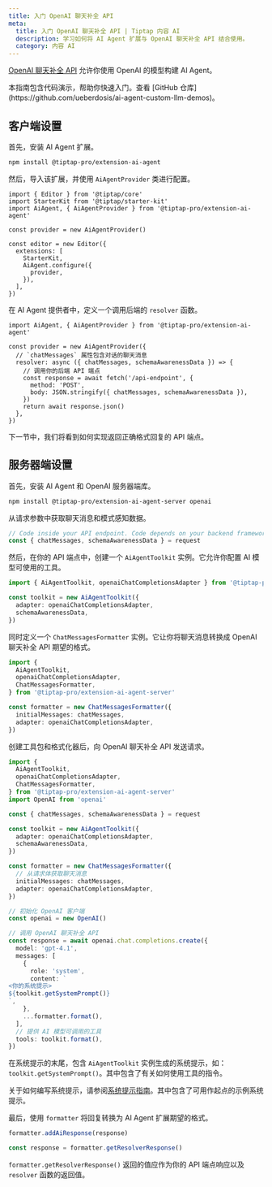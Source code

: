 ```yaml
---
title: 入门 OpenAI 聊天补全 API
meta:
  title: 入门 OpenAI 聊天补全 API | Tiptap 内容 AI
  description: 学习如何将 AI Agent 扩展与 OpenAI 聊天补全 API 结合使用。
  category: 内容 AI
---
```



[OpenAI 聊天补全 API](https://platform.openai.com/docs/api-reference/chat?lang=javascript) 允许你使用 OpenAI 的模型构建 AI Agent。

<Callout title="有代码演示" variant="info">
  本指南包含代码演示，帮助你快速入门。查看 [GitHub
  仓库](https://github.com/ueberdosis/ai-agent-custom-llm-demos)。
</Callout>

## 客户端设置

首先，安装 AI Agent 扩展。

```bash
npm install @tiptap-pro/extension-ai-agent
```

然后，导入该扩展，并使用 `AiAgentProvider` 类进行配置。

```tsx
import { Editor } from '@tiptap/core'
import StarterKit from '@tiptap/starter-kit'
import AiAgent, { AiAgentProvider } from '@tiptap-pro/extension-ai-agent'

const provider = new AiAgentProvider()

const editor = new Editor({
  extensions: [
    StarterKit,
    AiAgent.configure({
      provider,
    }),
  ],
})
```

在 AI Agent 提供者中，定义一个调用后端的 `resolver` 函数。

```tsx
import AiAgent, { AiAgentProvider } from '@tiptap-pro/extension-ai-agent'

const provider = new AiAgentProvider({
  // `chatMessages` 属性包含对话的聊天消息
  resolver: async ({ chatMessages, schemaAwarenessData }) => {
    // 调用你的后端 API 端点
    const response = await fetch('/api-endpoint', {
      method: 'POST',
      body: JSON.stringify({ chatMessages, schemaAwarenessData }),
    })
    return await response.json()
  },
})
```

下一节中，我们将看到如何实现返回正确格式回复的 API 端点。

## 服务器端设置

首先，安装 AI Agent 和 OpenAI 服务器端库。

```bash
npm install @tiptap-pro/extension-ai-agent-server openai
```

从请求参数中获取聊天消息和模式感知数据。

```ts
// Code inside your API endpoint. Code depends on your backend framework
const { chatMessages, schemaAwarenessData } = request
```

然后，在你的 API 端点中，创建一个 `AiAgentToolkit` 实例。它允许你配置 AI 模型可使用的工具。

```ts
import { AiAgentToolkit, openaiChatCompletionsAdapter } from '@tiptap-pro/extension-ai-agent-server'

const toolkit = new AiAgentToolkit({
  adapter: openaiChatCompletionsAdapter,
  schemaAwarenessData,
})
```

同时定义一个 `ChatMessagesFormatter` 实例。它让你将聊天消息转换成 OpenAI 聊天补全 API 期望的格式。

```ts
import {
  AiAgentToolkit,
  openaiChatCompletionsAdapter,
  ChatMessagesFormatter,
} from '@tiptap-pro/extension-ai-agent-server'

const formatter = new ChatMessagesFormatter({
  initialMessages: chatMessages,
  adapter: openaiChatCompletionsAdapter,
})
```

创建工具包和格式化器后，向 OpenAI 聊天补全 API 发送请求。

```ts
import {
  AiAgentToolkit,
  openaiChatCompletionsAdapter,
  ChatMessagesFormatter,
} from '@tiptap-pro/extension-ai-agent-server'
import OpenAI from 'openai'

const { chatMessages, schemaAwarenessData } = request

const toolkit = new AiAgentToolkit({
  adapter: openaiChatCompletionsAdapter,
  schemaAwarenessData,
})

const formatter = new ChatMessagesFormatter({
  // 从请求体获取聊天消息
  initialMessages: chatMessages,
  adapter: openaiChatCompletionsAdapter,
})

// 初始化 OpenAI 客户端
const openai = new OpenAI()

// 调用 OpenAI 聊天补全 API
const response = await openai.chat.completions.create({
  model: 'gpt-4.1',
  messages: [
    {
      role: 'system',
      content: `
<你的系统提示>
${toolkit.getSystemPrompt()}
`,
    },
    ...formatter.format(),
  ],
  // 提供 AI 模型可调用的工具
  tools: toolkit.format(),
})
```

在系统提示的末尾，包含 `AiAgentToolkit` 实例生成的系统提示，如：`toolkit.getSystemPrompt()`。其中包含了有关如何使用工具的指令。

关于如何编写系统提示，请参阅[系统提示指南](/content-ai/capabilities/agent/configure/system-prompt)。其中包含了可用作起点的示例系统提示。

最后，使用 `formatter` 将回复转换为 AI Agent 扩展期望的格式。

```ts
formatter.addAiResponse(response)

const response = formatter.getResolverResponse()
```

`formatter.getResolverResponse()` 返回的值应作为你的 API 端点响应以及 `resolver` 函数的返回值。